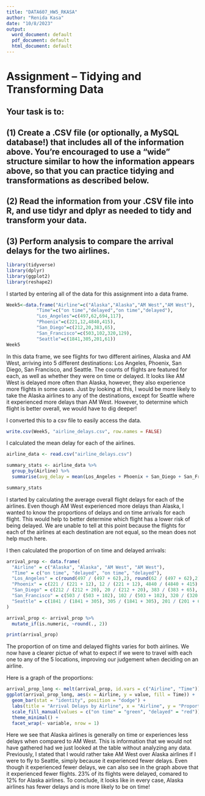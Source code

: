 ```yaml
---
title: "DATA607_HW5_RKASA"
author: "Renida Kasa"
date: "10/8/2023"
output:
  word_document: default
  pdf_document: default
  html_document: default
---
```


# Assignment – Tidying and Transforming Data


## Your task is to:

## (1) Create a .CSV file (or optionally, a MySQL database!) that includes all of the information above. You’re encouraged to use a “wide” structure similar to how the information appears above, so that you can practice tidying and transformations as described below.

## (2) Read the information from your .CSV file into R, and use tidyr and dplyr as needed to tidy and transform your data.

## (3) Perform analysis to compare the arrival delays for the two airlines.

```r
library(tidyverse)
library(dplyr)
library(ggplot2)
library(reshape2)
```

I started by entering all of the data for this assignment into a data frame.
```r
Week5<-data.frame("Airline"=c("Alaska","Alaska","AM West","AM West"),
           "Time"=c("on time","delayed","on time","delayed"),
           "Los_Angeles"=c(497,62,694,117),
           "Phoenix"=c(221,12,4840,415),
           "San_Diego"=c(212,20,383,65),
           "San_Francisco"=c(503,102,320,129),
           "Seattle"=c(1841,305,201,61))
Week5
```
In this data frame, we see flights for two different airlines, Alaska and AM West, arriving into 5 different destinations: Los Angeles, Phoenix, San Diego, San Francisco, and Seattle. The counts of flights are featured for each, as well as whether they were on time or delayed. It looks like AM West is delayed more often than Alaska, however, they also experience more flights in some cases. Just by looking at this, I would be more likely to take the Alaska airlines to any of the destinations, except for Seattle where it experienced more delays than AM West. However, to determine which flight is better overall, we would have to dig deeper!

I converted this to a csv file to easily access the data.
```r
write.csv(Week5, "airline_delays.csv", row.names = FALSE)
```

I calculated the mean delay for each of the airlines. 
```r
airline_data <- read.csv("airline_delays.csv")

summary_stats <- airline_data %>%
  group_by(Airline) %>%
  summarise(avg_delay = mean(Los_Angeles + Phoenix + San_Diego + San_Francisco + Seattle),total_delay = sum(Los_Angeles + Phoenix + San_Diego + San_Francisco + Seattle))

summary_stats
```
I started by calculating the average overall flight delays for each of the airlines. Even though AM West experienced more delays than Alaska, I wanted to know the proportions of delays and on time arrivals for each flight. This would help to better determine which flight has a lower risk of being delayed. We are unable to tell at this point because the flights for each of the airlines at each destination are not equal, so the mean does not help much here.

I then calculated the proportion of on time and delayed arrivals:
```r
arrival_prop <- data.frame(
  "Airline" = c("Alaska", "Alaska", "AM West", "AM West"),
  "Time" = c("on time", "delayed", "on time", "delayed"),
  "Los_Angeles" = c(round(497 / (497 + 62),2), round(62 / (497 + 62),2), round(694 / (694 + 117),2), round(117 / (694 + 117),2)),
  "Phoenix" = c(221 / (221 + 12), 12 / (221 + 12), 4840 / (4840 + 415), 415 / (4840 + 415)),
  "San_Diego" = c(212 / (212 + 20), 20 / (212 + 20), 383 / (383 + 65), 65 / (383 + 65)),
  "San_Francisco" = c(503 / (503 + 102), 102 / (503 + 102), 320 / (320 + 129), 129 / (320 + 129)),
  "Seattle" = c(1841 / (1841 + 305), 305 / (1841 + 305), 201 / (201 + 61), 61 / (201 + 61))
)

arrival_prop <- arrival_prop %>%
  mutate_if(is.numeric, ~round(., 2))

print(arrival_prop)
```
The proportion of on time and delayed flights varies for both airlines. We now have a clearer pictue of what to expect if we were to travel with each one to any of the 5 locations, improving our judgement when deciding on an airline.


Here is a graph of the proportions:
```r
arrival_prop_long <- melt(arrival_prop, id.vars = c("Airline", "Time"))
ggplot(arrival_prop_long, aes(x = Airline, y = value, fill = Time)) +
  geom_bar(stat = "identity", position = "dodge") +
  labs(title = "Arrival Delays by Airline", x = "Airline", y = "Proportion") +
  scale_fill_manual(values = c("on time" = "green", "delayed" = "red")) +
  theme_minimal() +
  facet_wrap(~ variable, nrow = 1)
```
Here we see that Alaska airlines is generally on time or experiences less delays when compared to AM West. This is information that we would not have gathered had we just looked at the table without analyzing any data. Previously, I stated that I would rather take AM West over Alaska airlines if I were to fly to Seattle, simply because it experienced fewer delays. Even though it experienced fewer delays, we can also see in the graph above that it experienced fewer flights. 23% of its flights were delayed, comared to 12% for Alaska airlines. To conclude, it looks like in every case, Alaska airlines has fewer delays and is more likely to be on time!